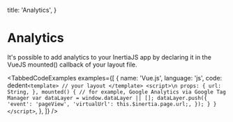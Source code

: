 
  title: 'Analytics',
}

# Analytics

It's possible to add analytics to your InertiaJS app by declaring it in the VueJS mounted() callback of your layout file.

<TabbedCodeExamples
  examples={[
    {
      name: 'Vue.js',
      language: 'js',
      code: dedent`
        <template>
        // your layout
        </template>
        <script>\n
          props: {
            url: String,
          },
          mounted() {
            // for example, Google Analytics via Google Tag Manager
            var dataLayer = window.dataLayer || [];
            dataLayer.push({
                'event': 'pageView',
                'virtualUrl': this.$inertia.page.url;,
            });
          }
        }
        </script>
      `,
    },
  ]}
/>


